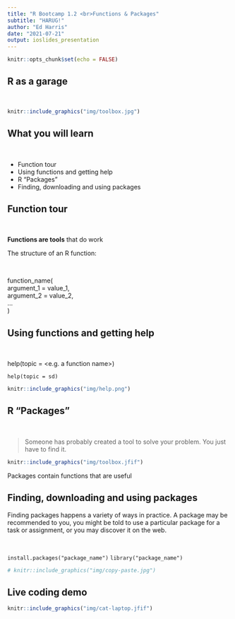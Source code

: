 ```yaml
---
title: "R Bootcamp 1.2 <br>Functions & Packages"
subtitle: "HARUG!"
author: "Ed Harris"
date: "2021-07-21"
output: ioslides_presentation
---
```


```r
knitr::opts_chunk$set(echo = FALSE)
```

## R as a garage

&nbsp;

```r
knitr::include_graphics("img/toolbox.jpg")
```


## What you will learn

&nbsp;

- Function tour
- Using functions and getting help
- R "Packages"
- Finding, downloading and using packages


## Function tour

&nbsp;

**Functions are tools** that do work

The structure of an R function:

&nbsp;

function_name(<br>
argument_1 = value_1,<br>
argument_2 = value_2,<br>
...<br>
)

##  Using functions and getting help

&nbsp;

help(topic = <e.g. a function name>)

`help(topic = sd)`

```r
knitr::include_graphics("img/help.png")
```


##  R "Packages"

&nbsp;

> Someone has probably created a tool to solve your problem.  You just have to find it.

```r
knitr::include_graphics("img/toolbox.jfif")
```

Packages contain functions that are useful


## Finding, downloading and using packages

Finding packages happens a variety of ways in practice. A package may be recommended to you, you might be told to use a particular package for a task or assignment, or you may discover it on the web.

&nbsp;

`install.packages("package_name")`
`library("package_name")`

```r
# knitr::include_graphics("img/copy-paste.jpg")
```

## Live coding demo

```r
knitr::include_graphics("img/cat-laptop.jfif")
```

